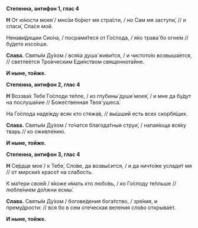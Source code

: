 **Степенна, антифон 1, глас 4**

**Н** От ю́ности моея́ / мно́зи бо́рют мя стра́сти, / но Сам мя заступи́, // и спаси́, Спа́се мой.

Ненави́дящии Сио́на, / посрами́теся от Го́спода, / я́ко трава́ бо огне́м // бу́дете изсо́хше.

**Слава.** Святы́м Ду́хом / вся́ка душа́ живи́тся, / и чистото́ю возвыша́ется, // светле́ется Тро́ическим Еди́нством священнота́йне.

**И ныне, тойже.**

**Степенна, антифон 2, глас 4**

**Н** Воззва́х Тебе́ Го́споди те́пле, / из глубины́ души́ моея́, / и мне да бу́дут на послуша́ние // Боже́ственная Твоя́ ушеса́.

На Го́спода наде́жду всяк кто стяжа́в, // вы́шший есть всех скорбя́щих.

**Слава.** Святы́м Ду́хом / то́чатся благода́тныя струи́, / напая́юща вся́ку тварь // ко оживле́нию.

**И ныне, тойже.**

**Степенна, антифон 3, глас 4**

**Н** Се́рдце мое́ / к Тебе́, Сло́ве, да возвы́сится, / и да ничто́же услади́т мя // от мирски́х красо́т на сла́бость.

К ма́тери свое́й / я́коже и́мать кто любо́вь, / ко Го́споду те́пльше // любле́нием до́лжни есмы́.

**Слава.** Святы́м Ду́хом / богове́дения бога́тство, / зре́ния, и прему́дрости: // вся бо в сем оте́ческая веле́ния сло́во открыва́ет.

**И ныне, тойже.**
